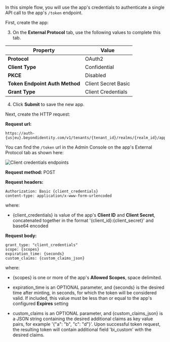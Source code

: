 In this simple flow, you will use the app's credentials to authenticate a single API call to the app's `/token` endpoint.  

First, create the app:  


<AddAppAdminConsole />

3. On the **External Protocol** tab, use the following values to complete this tab.  

  | Property | Value | 
  |---|---|  
  |**Protocol**|OAuth2|  
  |**Client Type**|Confidential|
  |**PKCE**|Disabled|
  |**Token Endpoint Auth Method**|Client Secret Basic|
  |**Grant Type**|Client Credentials|  

4. Click **Submit** to save the new app.  

Next, create the HTTP request:  

  **Request url:**  

  ```http
  https://auth-{us|eu}.beyondidentity.com/v1/tenants/{tenant_id}/realms/{realm_id}/applications/{application_id}/token
  ```  

You can find the `/token` url in the Admin Console on the app's External Protocol tab as shown here:  

![Client credentials endpoints](../images/admin-console/client-credentials-app-endpoints.png)  


  **Request method:** POST  

  **Request headers:**  

  ```http
  Authorization: Basic {client_credentials}
  content-type: application/x-www-form-urlencoded  
  ```

  where:  
  - {client_credentials} is value of the app's **Client ID** and **Client Secret**, concatenated together in the format '{client_id}:{client_secret}' and base64 encoded  



  **Request body:**  

  ```http
  grant_type: "client_credentials"
  scope: {scopes}
  expiration_time: {seconds}
  custom_claims: {custom_claims_json}
  ```

  where:  

  - {scopes} is one or more of the app's **Allowed Scopes**, space delimited.  

  - expiration_time is an OPTIONAL parameter, and {seconds} is the desired time after minting, in seconds, for which the token will be considered valid. If included, this value must be less than or equal to the app's configured **Expires** setting  

  - custom_claims is an OPTIONAL parameter, and {custom_claims_json} is a JSON string containing the desired additional claims as key value pairs, for example '{"a": "b", "c": "d"}'. Upon successful token request, the resulting token will contain additional field 'bi_custom' with the desired claims.
